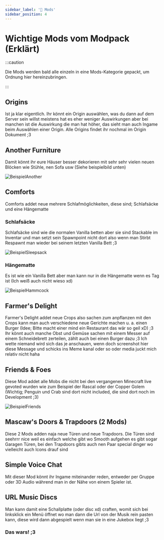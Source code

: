 ```yaml
---
sidebar_label: '🥽 Mods'
sidebar_position: 4
---
```


# Wichtige Mods vom Modpack (Erklärt)

:::caution

Die Mods werden bald alle einzeln in eine Mods-Kategorie gepackt, um Ordnung hier hereinzubringen.

:::


## Origins 

Ist ja klar eigentlich. Ihr könnt ein Origin auswählen, was du dann auf dem Server sein willst meistens hat es eher weniger Auswirkungen aber bei manchen ist die Auswirkung die man hat höher, das sieht man auch Ingame beim Auswählen einer Origin. Alle Origins findet ihr nochmal im Origin Dokument ;3


## Another Furniture

Damit könnt ihr eure Häuser besser dekorieren mit sehr sehr vielen neuen Blöcken wie Stühle, nen Sofa usw (Siehe beispielbild unten)

![BeispielAnother](https://cdn.modrinth.com/data/ulloLmqG/images/8fdd243fb34d17154a9bc0e2b896c8a99e71158c.png)


## Comforts

Comforts addet neue mehrere Schlafmöglichkeiten, diese sind; Schlafsäcke und eine Hängematte

### Schlafsäcke

Schlafsäcke sind wie die normalen Vanilla betten aber sie sind Stackable im Inventar und man setzt sein Spawnpoint nicht dort also wenn man Stirbt Respawnt man wieder bei seinem letzten Vanilla Bett ;3

![BeispielSleepsack](https://cdn.modrinth.com/data/SaCpeal4/images/cbf89162554d4563bafa3d8dd8de95d9dab8945b.png)


### Hängematte

Es ist wie ein Vanilla Bett aber man kann nur in die Hängematte wenn es Tag ist (Ich weiß auch nicht wieso xd)

![BeispielHammcock](https://cdn.modrinth.com/data/SaCpeal4/images/5d0d7e789e69f58f82d608e25f25517ea691fe50.png)


## Farmer's Delight

Farmer's Delight addet neue Crops also sachen zum anpflanzen mit den Crops kann man auch verschiedene neue Gerichte machen u. a. einen Burger (Idee; Bitte macht einer mind ein Restaurant das wär so geil xD) ;3 Ihr könnt auch manche Obst und Gemüse sachen mit einem Messer auf einem Schneidebrett zerteilen, zählt auch bei einen Burger dazu
;3 Ich wette niemand wird sich das je anschauen, wenn doch screenshot hier diese Message und schicks ins Meme kanal oder so oder media juckt mich relativ nicht haha

## Friends & Foes

Diese Mod addet alle Mobs die nicht bei den vergangenen Minecraft live gevoted wurden wie zum Beispiel der Rascal oder der Copper Golem (Wichtig; Penguin und Crab sind dort nicht included, die sind dort noch im Development ;3)

![BeispielFriends](https://cdn.modrinth.com/data/POQ2i9zu/images/e8211ce28dda0bb5d754d003ec9fcdce2ec9d3c2.png)



## Mascaw's Doors & Trapdoors (2 Mods)

Diese 2 Mods adden naja neue Türen und neue Trapdoors. Die Türen sind seehrrr nice weil es einfach welche gibt wo Smooth aufgehen es gibt sogar Garagen Türen, bei den Trapdoors gibts auch nen Paar special dinger wo vielleicht auch Icons drauf sind


## Simple Voice Chat

Mit dieser Mod könnt ihr Ingame miteinander reden, entweder per Gruppe oder 3D Audio während man in der Nähe von einem Spieler ist.


## URL Music Discs

Man kann damit eine Schallplatte (oder disc xd) craften, womit sich bei linksklick ein Menü öffnet wo man dann die Url von der Musik rein pasten kann, diese wird dann abgespielt wenn man sie in eine Jukebox liegt ;3

### Das wars! ;3
